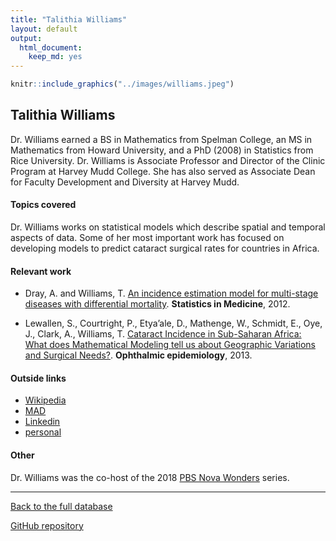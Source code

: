 ```yaml
---
title: "Talithia Williams"
layout: default
output:
  html_document:
    keep_md: yes
---
```


::: {.grid}

::: {.g-col-4}
```r
knitr::include_graphics("../images/williams.jpeg")
```
:::

:::{.g-col-8}
# Talithia Williams

Dr. Williams earned a BS in Mathematics from Spelman College, an MS in Mathematics from Howard University, and a PhD (2008) in Statistics from Rice University.  Dr. Williams is Associate Professor and Director of the Clinic Program at Harvey Mudd College.  She has also served as Associate Dean for Faculty Development and Diversity at Harvey Mudd.

:::

:::


#### Topics covered

Dr. Williams works on statistical models which describe spatial and temporal aspects of data.  Some of her most important work has focused on developing models to predict cataract surgical rates for countries in Africa.

#### Relevant work


* Dray, A. and Williams, T. <a href = " https://doi.org/10.1002/sim.5423" target = "_blank">An incidence estimation model for multi-stage diseases with differential mortality</a>. **Statistics in Medicine**, 2012. 

* Lewallen, S., Courtright, P., Etya'ale, D., Mathenge, W., Schmidt, E., Oye, J., Clark, A., Williams, T. <a href = "https://doi.org/10.3109/09286586.2013.823215" target = "_blank">Cataract Incidence in Sub-Saharan Africa: What does Mathematical Modeling tell us about Geographic Variations and Surgical Needs?</a>. **Ophthalmic epidemiology**, 2013.



#### Outside links

* [Wikipedia](https://en.wikipedia.org/wiki/Talithia_Williams)
* [MAD](https://www.mathad.com/profile?agje2518292535222328053fbci)
* [Linkedin](https://www.linkedin.com/in/talithia-williams-7542b0b4/)
* [personal](https://www.talithiawilliams.com/)


####  Other

Dr. Williams was the co-host of the 2018 <a href = "https://www.pbs.org/wgbh/nova/?s=talithia" target = "_blank">PBS Nova Wonders</a> series.

----------------------

[Back to the full database](https://hardin47.github.io/CURV/)

[GitHub repository](https://github.com/hardin47/CURV/)

